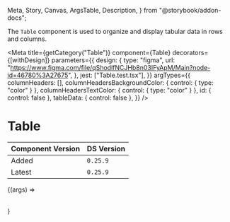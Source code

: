   Meta,
  Story,
  Canvas,
  ArgsTable,
  Description,
} from "@storybook/addon-docs";


<Description of={Table} />

The `Table` component is used to organize and display tabular data in rows and columns.

<Meta
  title={getCategory("Table")}
  component={Table}
  decorators={[withDesign]}
  parameters={{
    design: {
      type: "figma",
      url: "https://www.figma.com/file/qShodlfNCJHb8n03IFyApM/Main?node-id=46780%3A27675",
    },
    jest: ["Table.test.tsx"],
  }}
  argTypes={{
    columnHeaders: [],
    columnHeadersBackgroundColor: { control: { type: "color" } },
    columnHeadersTextColor: { control: { type: "color" } },
    id: { control: false },
    tableData: { control: false },
  }}
/>

# Table

| Component Version | DS Version |
| ----------------- | ---------- |
| Added             | `0.25.9`   |
| Latest            | `0.25.9`   |

<Description of={Table} />

<Canvas withToolbar>
  <Story
    name="Table"
    args={{
      columnHeaders: [
        "First Name",
        "Last Name",
        "Nick Name",
        "Address1",
        "City",
        "Zipcode",
        "State",
      ],
      tableData: [
        ["Tom", "Nook", "Tanukichi", "Main Street", "New York", "23458", "NY"],
        ["Isabelle", "-", "Shizue", "Walnut Street", "New York", "23458", "NY"],
        [
          "K.K.",
          "Slider",
          "Totakeke",
          "Niper Place",
          "New York",
          "98765",
          "NY",
        ],
        [
          "Sonny",
          "Resetti",
          "Risetto san",
          "Village Road",
          "New York",
          "09873",
          "NY",
        ],
      ],
      useRowHeaders: false,
      showRowDividers: false,
    }}
  >
    {(args) => <Table {...args}></Table>}
  </Story>
</Canvas>

<ArgsTable story="Table" />
